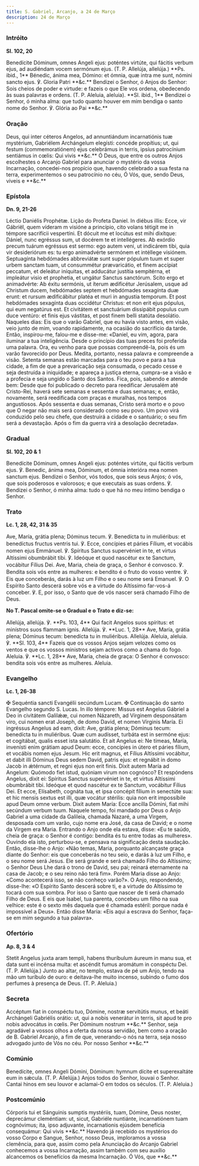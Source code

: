 ```yaml
---
title: S. Gabriel, Arcanjo, a 24 de Março
description: 24 de Março
---
```


### Intróito

**Sl. 102, 20**

<div class="grid grid-cols-2 gap-5">
  <span class="text-justify">
    Benedícite Dóminum, omnes Angeli ejus: poténtes virtúte, qui fácitis verbum
    ejus, ad audiéndam vocem sermónum ejus. (T. P. Allelúja, allelúja.) **Ps.
    ibid., 1** Bénedic, ánima mea, Dómino: et ómnia, quæ intra me sunt, nómini
    sancto ejus. ℣. Gloria Patri **&c.**
  </span>
  <span class="text-justify">
    Bendizei o Senhor, ó Anjos do Senhor: Sois cheios de poder e virtude: e
    fazeis o que Ele vos ordena, obedecendo às suas palavras e ordens. (T. P.
    Aleluia, aleluia). **Sl. ibid., 1** Bendizei o Senhor, ó minha alma: que
    tudo quanto houver em mim bendiga o santo nome do Senhor. ℣. Glória ao Pai
    **&c.**
  </span>
</div>

### Oração

<div class="grid grid-cols-2 gap-5">
  <span class="text-justify">
    Deus, qui inter céteros Angelos, ad annuntiándum incarnatiónis tuæ
    mystérium, Gabriélem Archángelum elegísti: concéde propítius; ut, qui festum
    (commemoratiónem) ejus celebrámus in terris, ipsíus patrocínium sentiámus in
    cœlis: Qui vivis **&c.**
  </span>
  <span class="text-justify">
    Ó Deus, que entre os outros Anjos escolhestes o Arcanjo Gabriel para
    anunciar o mystério da vossa Incarnação, concedei-nos propício que, havendo
    celebrado a sua festa na terra, experimentemos o seu patrocínio no céu, Ó
    Vós, que, sendo Deus, viveis e **&c.**
  </span>
</div>

### Epístola

**Dn. 9, 21-26**

<div class="grid grid-cols-2 gap-5">
  <span class="text-justify">Léctio Daniélis Prophétæ.</span>
  <span class="text-justify">Lição do Profeta Daniel.</span>
  <span class="text-justify">
    In diébus illis: Ecce, vir Gábriël, quem víderam m visióne a princípio, cito
    volans tétigit me in témpore sacrifícii vespertíni. Et dócuit me et locútus
    est mihi dixítque: Dániel, nunc egréssus sum, ut docérem te et intellégeres.
    Ab exórdio precum tuárum egréssus est sermo: ego autem veni, ut indicárem
    tibi, quia vir desideriórum es: tu ergo animadvérte sermónem et intéllege
    visiónem. Septuagínta hebdómades abbreviátæ sunt super pópulum tuum et super
    urbem sanctam tuam, ut consummétur prævaricátio, et finem accípiat peccatum,
    et deleátur iníquitas, et adducátur justítia sempitérna, et impleátur visio
    et prophetia, et ungátur Sanctus sanctórum. Scito ergo et animadvérte: Ab
    éxitu sermónis, ut íterum ædificétur Jerúsalem, usque ad Christum ducem,
    hebdómades septem et hebdómades sexagínta duæ erunt: et rursum ædificábitur
    platéa et muri in angustia temporum. Et post hebdómades sexagínta duas
    occidétur Christus: et non erit ejus pópulus, qui eum negatúrus est. Et
    civitátem et sanctuárium dissipábit populus cum duce ventúro: et finis ejus
    vástitas, et post finem belli statúta desolátio.
  </span>
  <span class="text-justify">
    Naqueles dias: Eis que o varão Gabriel, que eu havia visto antes, em visão,
    veio junto de mim, voando rapidamente, na ocasião do sacrifício da tarde.
    Então, inspirou-me, falou-me e disse-me: «Daniel, eu vim, agora, para
    iluminar a tua inteligência. Desde o princípio das tuas preces foi proferida
    uma palavra. Ora, eu venho para que possas compreendê-la, pois és um varão
    favorecido por Deus. Medita, portanto, nessa palavra e compreende a visão.
    Setenta semanas estão marcadas para o teu povo e para a tua cidade, a fim de
    que a prevaricação seja consumada, o pecado cesse e seja destruída a
    iniquidade; e apareça a justiça eterna, cumpra-se a visão e a profecia e
    seja ungido o Santo dos Santos. Fica, pois, sabendo e atende bem: Desde que
    foi publicado o decreto para reedificar Jerusalém até Cristo-Rei, haverá
    sete semanas e sessenta e duas semanas; e, então, novamente, será
    reedificada com praças e muralhas, nos tempos angustiosos. Após sessenta e
    duas semanas, Cristo será morto e o povo que O negar não mais será
    considerado como seu povo. Um povo virá conduzido pelo seu chefe, que
    destruirá a cidade e o santuário; o seu fim será a devastação. Após o fim da
    guerra virá a desolação decretada».
  </span>
</div>

### Gradual

**Sl. 102, 20 & 1**

<div class="grid grid-cols-2 gap-5">
  <span class="text-justify">
    Benedícite Dóminum, omnes Angeli ejus: poténtes virtúte, qui fácitis verbum
    ejus. ℣. Benedic, ánima mea, Dóminum, et ómnia interióra mea nomen sanctum
    ejus.
  </span>
  <span class="text-justify">
    Bendizei o Senhor, vós todos, que sois seus Anjos; ó vós, que sois poderosos
    e valorosos; e que executais as suas ordens. ℣. Bendizei o Senhor, ó minha
    alma: tudo o que há no meu íntimo bendiga o Senhor.
  </span>
</div>

### Trato

**Lc. 1, 28, 42, 31 & 35**

<div class="grid grid-cols-2 gap-5">
  <span class="text-justify">
    Ave, María, grátia plena; Dóminus tecum. ℣. Benedícta tu in muliéribus: et
    benedíctus fructus ventris tui. ℣. Ecce, concípies et páries Fílium, et
    vocábis nomen ejus Emmánuel. ℣. Spíritus Sanctus supervéniet in te, et
    virtus Altíssimi obumbrábit tibi. ℣. Ideóque et quod nascétur ex te Sanctum,
    vocábitur Fílius Dei.
  </span>
  <span class="text-justify">
    Ave, Maria, cheia de graça, o Senhor é convosco. ℣. Bendita sois vós entre
    as mulheres: e bendito é o fruto do vosso ventre. ℣. Eis que conceberás,
    darás à luz um Filho e o seu nome será Emanuel. ℣. O Espírito Santo descerá
    sobre vós e a virtude do Altíssimo far-vos-á conceber. ℣. E, por isso, o
    Santo que de vós nascer será chamado Filho de Deus.
  </span>
</div>

**No T. Pascal omite-se o Gradual e o Trato e diz-se:**

<div class="grid grid-cols-2 gap-5">
  <span class="text-justify">
    Allelúja, allelúja. ℣. **Ps. 103, 4** Qui facit Angelos suos spíritus: et
    minístros suos flammam ignis. Allelúja. ℣. **Luc. 1, 28** Ave, María, grátia
    plena; Dóminus tecum: benedícta tu in muliéribus. Allelúja.
  </span>
  <span class="text-justify">
    Aleluia, aleluia. ℣. **Sl. 103, 4** Fazeis que os vossos Anjos sejam velozes
    como os ventos e que os vossos ministros sejam activos como a chama do fogo.
    Aleluia. ℣. **Lc. 1, 28** Ave, Maria, cheia de graça: O Senhor é convosco:
    bendita sois vós entre as mulheres. Aleluia.
  </span>
</div>

### Evangelho

**Lc. 1, 26-38**

<div class="grid grid-cols-2 gap-5">
  <span class="text-justify">
    <span class="text-red-500">✠</span> Sequéntia sancti Evangélii secúndum
    Lucam.
  </span>
  <span class="text-justify">
    <span class="text-red-500">✠</span> Continuação do santo Evangelho segundo
    S. Lucas.
  </span>
  <span class="text-justify">
    In illo témpore: Missus est Angelus Gábriel a Deo in civitátem Galilǽæ, cui
    nomen Názareth, ad Vírginem desponsátam viro, cui nomen erat Joseph, de domo
    David, et nomen Vírginis María. Ei ingréssus Angelus ad eam, dixit: Ave,
    grátia plena; Dóminus tecum: benedícta tu in muliéribus. Quæ cum audísset,
    turbáta est in sermóne ejus: et cogitábat, qualis esset ista salutátio. Et
    ait Angelus ei: Ne tímeas, María, invenísti enim grátiam apud Deum: ecce,
    concípies in útero et páries fílium, et vocábis nomen ejus Jesum. Hic erit
    magnus, et Fílius Altíssimi vocábitur, et dabit illi Dóminus Deus sedem
    David, patris ejus: et regnábit in domo Jacob in ǽtérnum, et regni ejus non
    erit finis. Dixit autem María ad Angelum: Quómodo fiet istud, quóniam virum
    non cognósco? Et respóndens Angelus, dixit ei: Spíritus Sanctus supervéniet
    in te, et virtus Altíssimi obumbrábit tibi. Ideóque et quod nascétur ex te
    Sanctum, vocábitur Fílius Dei. Et ecce, Elísabeth, cognáta tua, et ipsa
    concépit fílium in senectúte sua: et hic mensis sextus est illi, quæ vocátur
    stérilis: quia non erit impossíbile apud Deum omne verbum. Dixit autem
    María: Ecce ancílla Dómini, fiat mihi secúndum verbum tuum.
  </span>
  <span class="text-justify">
    Naquele tempo, foi mandado por Deus o Anjo Gabriel a uma cidade da Galileia,
    chamada Nazaré, a uma Virgem, desposada com um varão, cujo nome era José, da
    casa de David; e o nome da Virgem era Maria. Entrando o Anjo onde ela
    estava, disse: «Eu te saúdo, cheia de graça: o Senhor é contigo: bendita és
    tu entre todas as mulheres». Ouvindo ela isto, perturbou-se, e pensava na
    significação desta saudação. Então, disse-lhe o Anjo: «Não temas, Maria,
    porquanto alcançaste graça diante do Senhor: eis que conceberás no teu seio,
    e darás à luz um Filho, e o seu nome será Jesus. Ele será grande e será
    chamado Filho do Altíssimo; o Senhor Deus Lhe dará o trono de David, seu
    pai; reinará eternamente na casa de Jacob; e o seu reino não terá fim».
    Porém Maria disse ao Anjo: «Como acontecerá isso, se não conheço varão?». O
    Anjo, respondendo, disse-lhe: «O Espírito Santo descerá sobre ti, e a
    virtude do Altíssimo te tocará com sua sombra. Por isso o Santo que nascer
    de ti será chamado Filho de Deus. E eis que Isabel, tua parenta, concebeu um
    filho na sua velhice: este é o sexto mês daquela que é chamada estéril:
    porque nada é impossível a Deus». Então disse Maria: «Eis aqui a escrava do
    Senhor, faça-se em mim segundo a tua palavra».
  </span>
</div>

### Ofertório

**Ap. 8, 3 & 4**

<div class="grid grid-cols-2 gap-5">
  <span class="text-justify">
    Stetit Angelus juxta aram templi, habens thuríbulum áureum in manu sua, et
    data sunt ei incénsa multa: et ascéndit fumus aromátum in conspéctu Dei. (T.
    P. Allelúja.)
  </span>
  <span class="text-justify">
    Junto ao altar, no templo, estava de pé um Anjo, tendo na mão um turíbulo de
    ouro: e deitava-lhe muito incenso, subindo o fumo dos perfumes à presença de
    Deus. (T. P. Aleluia.)
  </span>
</div>

### Secreta

<div class="grid grid-cols-2 gap-5">
  <span class="text-justify">
    Accéptum fiat in conspéctu tuo, Dómine, nostræ servitútis munus, et beáti
    Archángeli Gabriélis orátio: ut, qui a nobis venerátur in terris, sit apud
    te pro nobis advocátus in cœlis. Per Dóminum nostrum **&c.**
  </span>
  <span class="text-justify">
    Senhor, seja agradável a vossos olhos a oferta da nossa servidão, bem como a
    oração de B. Gabriel Arcanjo, a fim de que, venerando-o nós na terra, seja
    nosso advogado junto de Vós no céu. Por nosso Senhor **&c.**
  </span>
</div>

### Comúnio

<div class="grid grid-cols-2 gap-5">
  <span class="text-justify">
    Benedícite, omnes Angeli Dómini, Dóminum: hymnum dícite et superexaltáte eum
    in sǽcula. (T. P. Allelúja.)
  </span>
  <span class="text-justify">
    Anjos todos do Senhor, louvai o Senhor. Cantai hinos em seu louvor e
    aclamai-O em todos os séculos. (T. P. Aleluia.)
  </span>
</div>

### Postcomúnio

<div class="grid grid-cols-2 gap-5">
  <span class="text-justify">
    Córporis tui et Sánguinis sumptis mystériis, tuam, Dómine, Deus noster,
    deprecámur cleméntiam: ut, sicut, Gabriéle nuntiánte, incarnatiónem tuam
    cognóvimus; ita, ipso adjuvante, incarnationis ejúsdem benefícia
    consequámur: Qui vivis **&c.**
  </span>
  <span class="text-justify">
    Havendo já recebido os mystérios do vosso Corpo e Sangue, Senhor, nosso
    Deus, imploramos a vossa clemência, para que, assim como pela Anunciação do
    Arcanjo Gabriel conhecemos a vossa Incarnação, assim também com seu auxílio
    alcancemos os benefícios da mesma Incarnação. Ó Vós, que **&c.**
  </span>
</div>
